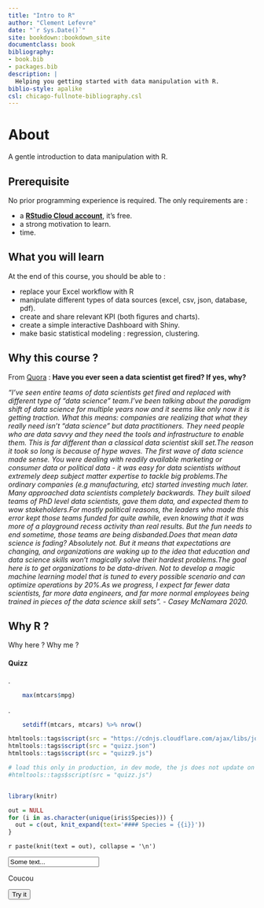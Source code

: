 ```yaml
--- 
title: "Intro to R"
author: "Clement Lefevre"
date: "`r Sys.Date()`"
site: bookdown::bookdown_site
documentclass: book
bibliography:
- book.bib
- packages.bib
description: |
  Helping you getting started with data manipulation with R.
biblio-style: apalike
csl: chicago-fullnote-bibliography.csl
---
```


# About  {-}

A gentle introduction to data manipulation with R. 



## Prerequisite   {-}

No prior programming experience is required. The only requirements are :

- a [**RStudio Cloud account**](https://rstudio.cloud/), it's free.
- a strong motivation to learn.
- time.



## What you will learn  {-}

At the end of this course, you should be able to :

- replace your Excel workflow with R
- manipulate different types of data sources (excel, csv, json, database, pdf).
- create and share relevant KPI (both figures and charts).
- create a simple interactive Dashboard with Shiny.
- make basic statistical modeling : regression, clustering.


## Why this course ?  {-}

From [Quora](https://qr.ae/pGDngn) : **Have you ever seen a data scientist get fired? If yes, why?**

*"I’ve seen entire teams of data scientists get fired and replaced with different type of “data science” team.I’ve been talking about the paradigm shift of data science for multiple years now and it seems like only now it is getting traction. What this means: companies are realizing that what they really need isn’t “data science” but data practitioners. They need people who are data savvy and they need    the tools and infrastructure to enable them. This is far different than a classical data scientist skill set.The reason it took so long is because of hype waves. The first wave of data science made sense. You were dealing with readily available marketing or consumer data or political data - it was easy for data scientists without extremely deep subject matter expertise to tackle big problems.The ordinary companies (e.g manufacturing, etc) started investing much later. Many approached data scientists completely backwards. They built siloed teams of PhD level data scientists, gave them data, and expected them to wow stakeholders.For mostly political reasons, the leaders who made this error kept those teams funded for quite awhile, even knowing that it was more of a playground recess activity than real results. But the fun needs to end sometime, those teams are being disbanded.Does that mean data science is fading? Absolutely not. But it means that expectations are changing, and organizations are waking up to the idea that education and data science skills won’t magically solve their hardest problems.The goal here is to get organizations to be data-driven. Not to develop a magic machine learning model that is tuned to every possible scenario and can optimize operations by 20%.As we progress, I expect far fewer data scientists, far more data engineers, and far more normal employees being trained in pieces of the data science skill sets". - Casey McNamara  2020.*


## Why R ?  {-}
Why here ? Why me ?




#### Quizz {-}

<div id="main_Quizz">
<div id="Quizz_1" ></div>
<div id="Answer_1" class="toggle"><p id="p_Answer_1">.</p>
```r
    max(mtcars$mpg)
```
</div>


<div id="Quizz_2" ></div>
<div id="Answer_2" class="toggle"><p id="p_Answer_2">.</p>
```r
    setdiff(mtcars, mtcars) %>% nrow()
```
</div>
</div>


```r
htmltools::tags$script(src = "https://cdnjs.cloudflare.com/ajax/libs/jquery/3.3.1/jquery.min.js")
htmltools::tags$script(src = "quizz.json")
htmltools::tags$script(src = "quizz9.js")

# load this only in production, in dev mode, the js does not update on hot-reload with bookdown::serve_book() :
#htmltools::tags$script(src = "quizz.js")

```


```js

```




```r
library(knitr)
```

```r
out = NULL
for (i in as.character(unique(iris$Species))) {
  out = c(out, knit_expand(text='#### Species = {{i}}'))
}


```

`r paste(knit(text = out), collapse = '\n')`


<input type="text" id="Q1" value="Some text...">

<p id="A1">Coucou</p>


<button onclick="checkAnswer('Q1', 'A1')">Try it</button>


